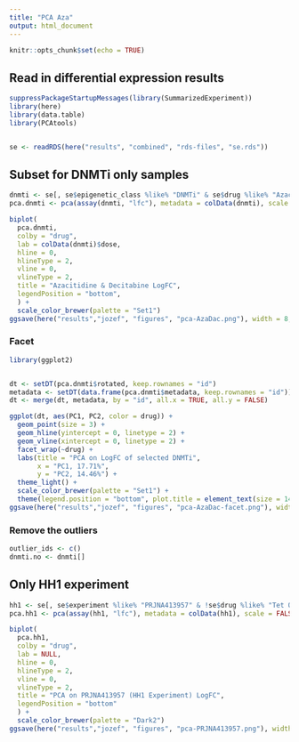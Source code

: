 ```yaml
---
title: "PCA Aza"
output: html_document
---
```


```r
knitr::opts_chunk$set(echo = TRUE)
```

## Read in differential expression results

```r
suppressPackageStartupMessages(library(SummarizedExperiment))
library(here)
library(data.table)
library(PCAtools)


se <- readRDS(here("results", "combined", "rds-files", "se.rds"))
```

## Subset for DNMTi only samples

```r
dnmti <- se[, se$epigenetic_class %like% "DNMTi" & se$drug %like% "Azacitidine|Decitabine"]
pca.dnmti <- pca(assay(dnmti, "lfc"), metadata = colData(dnmti), scale = FALSE, center = TRUE, removeVar = 0.1)

biplot(
  pca.dnmti,
  colby = "drug",
  lab = colData(dnmti)$dose,
  hline = 0,
  hlineType = 2,
  vline = 0,
  vlineType = 2,
  title = "Azacitidine & Decitabine LogFC",
  legendPosition = "bottom", 
  ) +
  scale_color_brewer(palette = "Set1")
ggsave(here("results","jozef", "figures", "pca-AzaDac.png"), width = 8, height = 6)
```

### Facet

```r
library(ggplot2)


dt <- setDT(pca.dnmti$rotated, keep.rownames = "id")
metadata <- setDT(data.frame(pca.dnmti$metadata, keep.rownames = "id"))
dt <- merge(dt, metadata, by = "id", all.x = TRUE, all.y = FALSE)

ggplot(dt, aes(PC1, PC2, color = drug)) +
  geom_point(size = 3) +
  geom_hline(yintercept = 0, linetype = 2) +
  geom_vline(xintercept = 0, linetype = 2) +
  facet_wrap(~drug) +
  labs(title = "PCA on LogFC of selected DNMTi",
       x = "PC1, 17.71%",
       y = "PC2, 14.46%") +
  theme_light() +
  scale_color_brewer(palette = "Set1") +
  theme(legend.position = "bottom", plot.title = element_text(size = 14, face = "bold"))
ggsave(here("results","jozef", "figures", "pca-AzaDac-facet.png"), width = 8, height = 6)
```



### Remove the outliers

```r
outlier_ids <- c()
dnmti.no <- dnmti[]
```



## Only HH1 experiment

```r
hh1 <- se[, se$experiment %like% "PRJNA413957" & !se$drug %like% "Tet Off"]
pca.hh1 <- pca(assay(hh1, "lfc"), metadata = colData(hh1), scale = FALSE, center = TRUE, removeVar = 0.1)

biplot(
  pca.hh1,
  colby = "drug",
  lab = NULL,
  hline = 0,
  hlineType = 2,
  vline = 0,
  vlineType = 2,
  title = "PCA on PRJNA413957 (HH1 Experiment) LogFC",
  legendPosition = "bottom"
  ) +
  scale_color_brewer(palette = "Dark2")
ggsave(here("results","jozef", "figures", "pca-PRJNA413957.png"), width = 8, height = 6)
```

##
